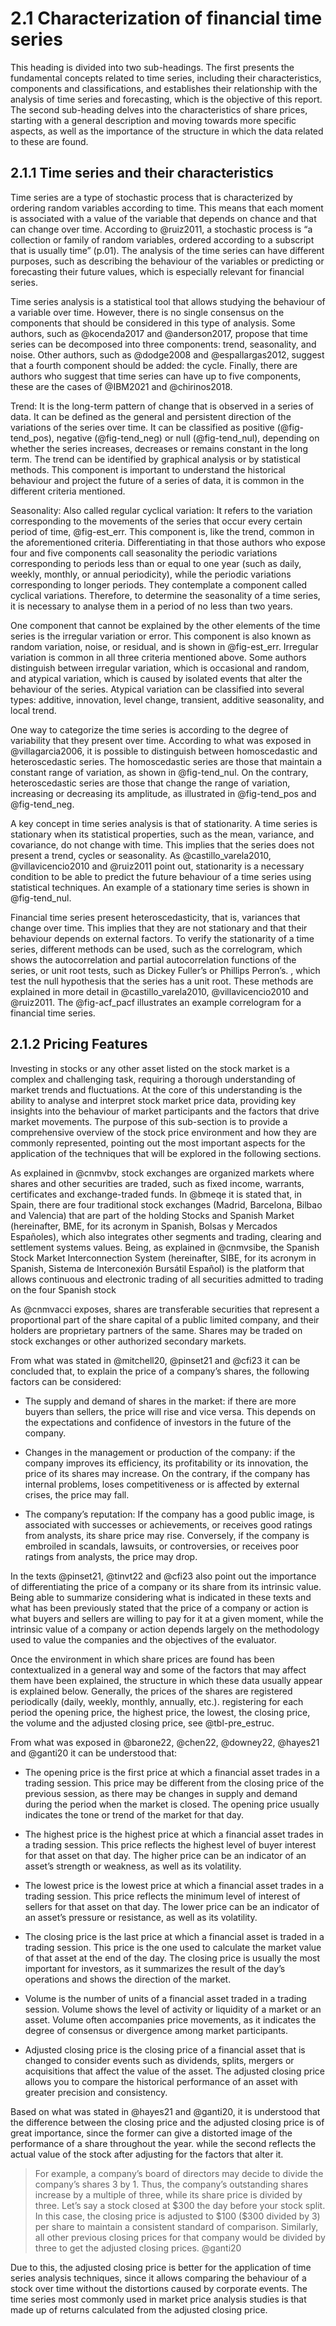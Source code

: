 # 2.1 Characterization of financial time series {.unnumbered}

This heading is divided into two sub-headings. The first presents the fundamental concepts related to time series, including their characteristics, components and classifications, and establishes their relationship with the analysis of time series and forecasting, which is the objective of this report. The second sub-heading delves into the characteristics of share prices, starting with a general description and moving towards more specific aspects, as well as the importance of the structure in which the data related to these are found.

## 2.1.1 Time series and their characteristics

Time series are a type of stochastic process that is characterized by ordering random variables according to time. This means that each moment is associated with a value of the variable that depends on chance and that can change over time. According to @ruiz2011, a stochastic process is "a collection or family of random variables, ordered according to a subscript that is usually time" (p.01). The analysis of the time series can have different purposes, such as describing the behaviour of the variables or predicting or forecasting their future values, which is especially relevant for financial series.

Time series analysis is a statistical tool that allows studying the behaviour of a variable over time. However, there is no single consensus on the components that should be considered in this type of analysis. Some authors, such as @kocenda2017 and @anderson2017, propose that time series can be decomposed into three components: trend, seasonality, and noise. Other authors, such as @dodge2008 and @espallargas2012, suggest that a fourth component should be added: the cycle. Finally, there are authors who suggest that time series can have up to five components, these are the cases of @IBM2021 and @chirinos2018.

Trend: It is the long-term pattern of change that is observed in a series of data. It can be defined as the general and persistent direction of the variations of the series over time. It can be classified as positive (@fig-tend_pos), negative (@fig-tend_neg) or null (@fig-tend_nul), depending on whether the series increases, decreases or remains constant in the long term. The trend can be identified by graphical analysis or by statistical methods. This component is important to understand the historical behaviour and project the future of a series of data, it is common in the different criteria mentioned.

Seasonality: Also called regular cyclical variation: It refers to the variation corresponding to the movements of the series that occur every certain period of time, @fig-est_err. This component is, like the trend, common in the aforementioned criteria. Differentiating in that those authors who expose four and five components call seasonality the periodic variations corresponding to periods less than or equal to one year (such as daily, weekly, monthly, or annual periodicity), while the periodic variations corresponding to longer periods. They contemplate a component called cyclical variations. Therefore, to determine the seasonality of a time series, it is necessary to analyse them in a period of no less than two years.

One component that cannot be explained by the other elements of the time series is the irregular variation or error. This component is also known as random variation, noise, or residual, and is shown in @fig-est_err. Irregular variation is common in all three criteria mentioned above. Some authors distinguish between irregular variation, which is occasional and random, and atypical variation, which is caused by isolated events that alter the behaviour of the series. Atypical variation can be classified into several types: additive, innovation, level change, transient, additive seasonality, and local trend.

One way to categorize the time series is according to the degree of variability that they present over time. According to what was exposed in @villagarcia2006, it is possible to distinguish between homoscedastic and heteroscedastic series. The homoscedastic series are those that maintain a constant range of variation, as shown in @fig-tend_nul. On the contrary, heteroscedastic series are those that change the range of variation, increasing or decreasing its amplitude, as illustrated in @fig-tend_pos and @fig-tend_neg.

A key concept in time series analysis is that of stationarity. A time series is stationary when its statistical properties, such as the mean, variance, and covariance, do not change with time. This implies that the series does not present a trend, cycles or seasonality. As @castillo_varela2010, @villavicencio2010 and @ruiz2011 point out, stationarity is a necessary condition to be able to predict the future behaviour of a time series using statistical techniques. An example of a stationary time series is shown in @fig-tend_nul.

Financial time series present heteroscedasticity, that is, variances that change over time. This implies that they are not stationary and that their behaviour depends on external factors. To verify the stationarity of a time series, different methods can be used, such as the correlogram, which shows the autocorrelation and partial autocorrelation functions of the series, or unit root tests, such as Dickey Fuller's or Phillips Perron's. , which test the null hypothesis that the series has a unit root. These methods are explained in more detail in @castillo_varela2010, @villavicencio2010 and @ruiz2011. The @fig-acf_pacf illustrates an example correlogram for a financial time series.

## 2.1.2 Pricing Features

Investing in stocks or any other asset listed on the stock market is a complex and challenging task, requiring a thorough understanding of market trends and fluctuations. At the core of this understanding is the ability to analyse and interpret stock market price data, providing key insights into the behaviour of market participants and the factors that drive market movements. The purpose of this sub-section is to provide a comprehensive overview of the stock price environment and how they are commonly represented, pointing out the most important aspects for the application of the techniques that will be explored in the following sections.

As explained in @cnmvbv, stock exchanges are organized markets where shares and other securities are traded, such as fixed income, warrants, certificates and exchange-traded funds. In @bmeqe it is stated that, in Spain, there are four traditional stock exchanges (Madrid, Barcelona, Bilbao and Valencia) that are part of the holding Stocks and Spanish Market (hereinafter, BME, for its acronym in Spanish, Bolsas y Mercados Españoles), which also integrates other segments and trading, clearing and settlement systems values. Being, as explained in @cnmvsibe, the Spanish Stock Market Interconnection System (hereinafter, SIBE, for its acronym in Spanish, Sistema de Interconexión Bursátil Español) is the platform that allows continuous and electronic trading of all securities admitted to trading on the four Spanish stock

As @cnmvacci exposes, shares are transferable securities that represent a proportional part of the share capital of a public limited company, and their holders are proprietary partners of the same. Shares may be traded on stock exchanges or other authorized secondary markets.

From what was stated in @mitchell20, @pinset21 and @cfi23 it can be concluded that, to explain the price of a company's shares, the following factors can be considered:

-   The supply and demand of shares in the market: if there are more buyers than sellers, the price will rise and vice versa. This depends on the expectations and confidence of investors in the future of the company.

-   Changes in the management or production of the company: if the company improves its efficiency, its profitability or its innovation, the price of its shares may increase. On the contrary, if the company has internal problems, loses competitiveness or is affected by external crises, the price may fall.

-   The company's reputation: If the company has a good public image, is associated with successes or achievements, or receives good ratings from analysts, its share price may rise. Conversely, if the company is embroiled in scandals, lawsuits, or controversies, or receives poor ratings from analysts, the price may drop.

In the texts @pinset21, @tinvt22 and @cfi23 also point out the importance of differentiating the price of a company or its share from its intrinsic value. Being able to summarize considering what is indicated in these texts and what has been previously stated that the price of a company or action is what buyers and sellers are willing to pay for it at a given moment, while the intrinsic value of a company or action depends largely on the methodology used to value the companies and the objectives of the evaluator.

Once the environment in which share prices are found has been contextualized in a general way and some of the factors that may affect them have been explained, the structure in which these data usually appear is explained below. Generally, the prices of the shares are registered periodically (daily, weekly, monthly, annually, etc.). registering for each period the opening price, the highest price, the lowest, the closing price, the volume and the adjusted closing price, see @tbl-pre_estruc.

From what was exposed in @barone22, @chen22, @downey22, @hayes21 and @ganti20 it can be understood that:

-   The opening price is the first price at which a financial asset trades in a trading session. This price may be different from the closing price of the previous session, as there may be changes in supply and demand during the period when the market is closed. The opening price usually indicates the tone or trend of the market for that day.

-   The highest price is the highest price at which a financial asset trades in a trading session. This price reflects the highest level of buyer interest for that asset on that day. The higher price can be an indicator of an asset's strength or weakness, as well as its volatility.

-   The lowest price is the lowest price at which a financial asset trades in a trading session. This price reflects the minimum level of interest of sellers for that asset on that day. The lower price can be an indicator of an asset's pressure or resistance, as well as its volatility.

-   The closing price is the last price at which a financial asset is traded in a trading session. This price is the one used to calculate the market value of that asset at the end of the day. The closing price is usually the most important for investors, as it summarizes the result of the day's operations and shows the direction of the market.

-   Volume is the number of units of a financial asset traded in a trading session. Volume shows the level of activity or liquidity of a market or an asset. Volume often accompanies price movements, as it indicates the degree of consensus or divergence among market participants.

-   Adjusted closing price is the closing price of a financial asset that is changed to consider events such as dividends, splits, mergers or acquisitions that affect the value of the asset. The adjusted closing price allows you to compare the historical performance of an asset with greater precision and consistency.

Based on what was stated in @hayes21 and @ganti20, it is understood that the difference between the closing price and the adjusted closing price is of great importance, since the former can give a distorted image of the performance of a share throughout the year. while the second reflects the actual value of the stock after adjusting for the factors that alter it.

> For example, a company's board of directors may decide to divide the company's shares 3 by 1. Thus, the company's outstanding shares increase by a multiple of three, while its share price is divided by three. Let's say a stock closed at \$300 the day before your stock split. In this case, the closing price is adjusted to \$100 (\$300 divided by 3) per share to maintain a consistent standard of comparison. Similarly, all other previous closing prices for that company would be divided by three to get the adjusted closing prices. @ganti20

Due to this, the adjusted closing price is better for the application of time series analysis techniques, since it allows comparing the behaviour of a stock over time without the distortions caused by corporate events. The time series most commonly used in market price analysis studies is that made up of returns calculated from the adjusted closing price.
